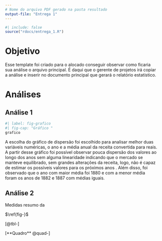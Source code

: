 ```yaml
---
# Nome do arquivo PDF gerado na pasta resultado
output-file: "Entrega 1"
---
```


```r
#| include: false
source("rdocs/entrega_1.R")
```



# Objetivo

Esse template foi criado para o alocado conseguir observar como ficaria sua análise o arquivo principal. É daqui que o gerente de projetos irá copiar a análise e inserir no documento principal que gerará o relatório estatístico.

# Análises

## Análise 1
```r
#| label: fig-grafico
#| fig-cap: "Gráfico "
grafico


```
  A escolha do gráfico de dispersão foi escolhido para analisar melhor duas variáveis numéricas, o ano e a média anual da receita convertida para reais. A partir desse gráfico foi possível observar pouca dispersão dos valores ao longo dos anos sem alguma linearidade indicando que o mercado se manteve equilibrado, sem grandes alterações da receita, logo, não é capaz de estimar os possíveis valores para os próximos anos . Além disso, foi observado que o ano com maior média foi 1880 e com a menor média foram os anos de 1882 e 1887 com médias iguais.  
  
## Análise 2




::: {#quad- layout-align="center" quad-pos="H"}
```{=latex}



```

Medidas resumo da 
:::



::: {#tbl-modalidades layout-align="center" tbl-pos="H"}
```{=latex}


```


:::




$\ref{fig-}$

[@tbl-]


[**Quadro** @quad-]









